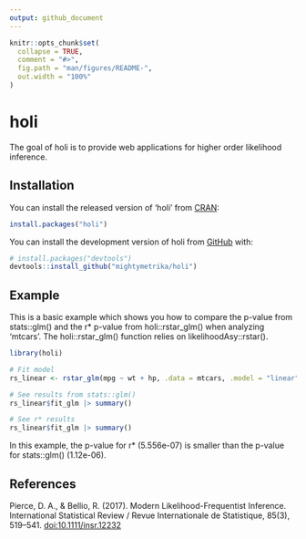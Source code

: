 ```yaml
---
output: github_document
---
```


<!-- README.md is generated from README.Rmd. Please edit that file -->

```r
knitr::opts_chunk$set(
  collapse = TRUE,
  comment = "#>",
  fig.path = "man/figures/README-",
  out.width = "100%"
)
```

# holi

<!-- badges: start -->
<!-- badges: end -->

The goal of holi is to provide web applications for higher order likelihood inference.

## Installation

You can install the released version of 'holi' from [CRAN](https://CRAN.R-project.org):

```r
install.packages("holi")
```

You can install the development version of holi from [GitHub](https://github.com/) with:

```r
# install.packages("devtools")
devtools::install_github("mightymetrika/holi")
```

## Example

This is a basic example which shows you how to compare the p-value from stats::glm() and the r* p-value from holi::rstar_glm() when analyzing 'mtcars'. The holi::rstar_glm() function relies on likelihoodAsy::rstar().

```r
library(holi)

# Fit model
rs_linear <- rstar_glm(mpg ~ wt + hp, .data = mtcars, .model = "linear")

# See results from stats::glm()
rs_linear$fit_glm |> summary()

# See r* results
rs_linear$fit_glm |> summary()
```

In this example, the p-value for r* (5.556e-07) is smaller than the p-value for stats::glm() (1.12e-06).

## References

Pierce, D. A., & Bellio, R. (2017). Modern Likelihood-Frequentist Inference. International Statistical Review / Revue Internationale de Statistique, 85(3), 519–541. <doi:10.1111/insr.12232>
